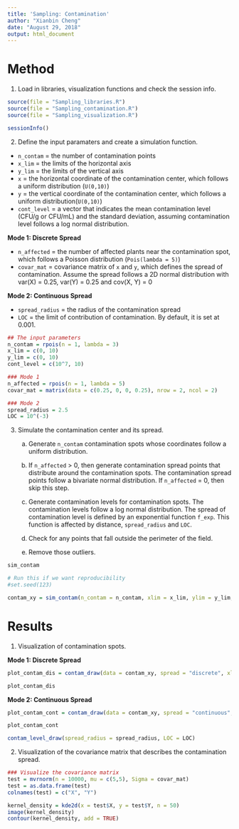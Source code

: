 ```yaml
---
title: 'Sampling: Contamination'
author: "Xianbin Cheng"
date: "August 29, 2018"
output: html_document
---
```


# Method #

1. Load in libraries, visualization functions and check the session info.

```r
source(file = "Sampling_libraries.R")
source(file = "Sampling_contamination.R")
source(file = "Sampling_visualization.R")
```

```r
sessionInfo()
```

2. Define the input paramaters and create a simulation function.

* `n_contam` = the number of contamination points  
* `x_lim` = the limits of the horizontal axis  
* `y_lim` = the limits of the vertical axis  
* `x` = the horizontal coordinate of the contamination center, which follows a uniform distribution (`U(0,10)`)
* `y` = the vertical coordinate of the contamination center, which follows a uniform distribution(`U(0,10)`)  
* `cont_level` = a vector that indicates the mean contamination level (CFU/g or CFU/mL) and the standard deviation, assuming contamination level follows a log normal distribution. 


**Mode 1: Discrete Spread**

* `n_affected` = the number of affected plants near the contamination spot, which follows a Poisson distribution (`Pois(lambda = 5)`)   
* `covar_mat` = covariance matrix of `x` and `y`, which defines the spread of contamination. Assume the spread follows a 2D normal distribution with var(X) = 0.25, var(Y) = 0.25 and cov(X, Y) = 0  

**Mode 2: Continuous Spread**

* `spread_radius` = the radius of the contamination spread
* `LOC` = the limit of contribution of contamination. By default, it is set at 0.001.  

```r
## The input parameters
n_contam = rpois(n = 1, lambda = 3)
x_lim = c(0, 10)
y_lim = c(0, 10)
cont_level = c(10^7, 10)

### Mode 1
n_affected = rpois(n = 1, lambda = 5)
covar_mat = matrix(data = c(0.25, 0, 0, 0.25), nrow = 2, ncol = 2)

### Mode 2
spread_radius = 2.5
LOC = 10^(-3)
```

3. Simulate the contamination center and its spread.

    a) Generate `n_contam` contamination spots whose coordinates follow a uniform distribution.
    
    b) If `n_affected` > 0, then generate contamination spread points that distribute around the contamination spots. The contamination spread points follow a bivariate normal distribution. If `n_affected` = 0, then skip this step.
    
    c) Generate contamination levels for contamination spots. The contamination levels follow a log normal distribution. The spread of contamination level is defined by an exponential function `f_exp`. This function is affected by distance, `spread_radius` and `LOC`.
    
    d) Check for any points that fall outside the perimeter of the field.
    
    e) Remove those outliers.

```r
sim_contam
```

```r
# Run this if we want reproducibility
#set.seed(123)
```

```r
contam_xy = sim_contam(n_contam = n_contam, xlim = x_lim, ylim = y_lim, covariance = covar_mat, n_affected = n_affected, radius = spread_radius, cont_level = cont_level) 
```

# Results #

1. Visualization of contamination spots.

**Mode 1: Discrete Spread**

```r
plot_contam_dis = contam_draw(data = contam_xy, spread = "discrete", xlim = x_lim, ylim = y_lim)
```

```r
plot_contam_dis
```

**Mode 2: Continuous Spread**

```r
plot_contam_cont = contam_draw(data = contam_xy, spread = "continuous", xlim = x_lim, ylim = y_lim)
```

```r
plot_contam_cont
```

```r
contam_level_draw(spread_radius = spread_radius, LOC = LOC)
```


2. Visualization of the covariance matrix that describes the contamination spread.

```r
### Visualize the covariance matrix
test = mvrnorm(n = 10000, mu = c(5,5), Sigma = covar_mat)
test = as.data.frame(test)
colnames(test) = c("X", "Y")

kernel_density = kde2d(x = test$X, y = test$Y, n = 50)
image(kernel_density)
contour(kernel_density, add = TRUE)
```

